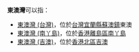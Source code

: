 '''東澳灣'''可以指：
*[[東澳灣_(台灣)|東澳灣 (台灣)]]，位於[[台灣|台灣]][[宜蘭縣|宜蘭縣]][[蘇澳鎮_(宜蘭縣)|蘇澳鎮]]東澳
*[[東澳灣_(南丫島)|東澳灣 (南丫島)]]，位於[[香港|香港]][[離島區|離島區]][[南丫島|南丫島]]
*[[東澳灣_(吉澳)|東澳灣 (吉澳)]]，位於[[香港|香港]][[北區_(香港)|北區]][[吉澳|吉澳]]
{{disambig|D|Cat=三字地名消歧义}}